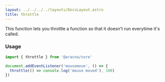 ```yaml
---
layout: ../../../../layouts/DocsLayout.astro
title: throttle
---
```


This function lets you throttle a function so that it doesn't run everytime it's called.

### Usage

```ts
import { throttle } from '@aracna/core'

document.addEventListener('mousemove', () => {
  throttle(() => console.log('mouse moved'), 100)
})
```
